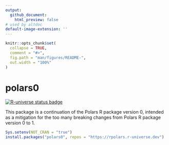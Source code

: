 ```yaml
---
output:
  github_document:
    html_preview: false
# used by altdoc
default-image-extension: ''
---
```


<!-- README.md is generated from README.Rmd. Please edit that file -->

```r
knitr::opts_chunk$set(
  collapse = TRUE,
  comment = "#>",
  fig.path = "man/figures/README-",
  out.width = "100%"
)
```

# polars0

<!-- badges: start -->
[![R-universe status badge](https://rpolars.r-universe.dev/badges/polars0)](https://rpolars.r-universe.dev)
<!-- badges: end -->

This package is a continuation of the Polars R package version 0,
intended as a mitigation for the too many breaking changes from Polars R package version 0 to 1.

```r
Sys.setenv(NOT_CRAN = "true")
install.packages("polars0", repos = "https://rpolars.r-universe.dev")
```
